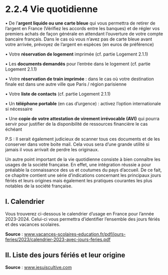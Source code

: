 # 2.2.4 Vie quotidienne

• De l’**argent liquide ou une carte bleue** qui vous permettra de retirer de l’argent en
France (Vérifiez les accords entre les banques) et de régler vos premiers achats de
façon générale en attendant l’ouverture de votre compte bancaire français. Dans le cas
où vous n’avez pas de carte bleue avant votre arrivée, prévoyez de l’argent en espèces
(en euros de préférence)


• Votre **réservation de logement** imprimée (cf. partie Logement 2.1.1)

• Les **documents demandés** pour l’entrée dans le logement (cf. partie Logement 2.1.1)

• Votre **réservation de train imprimée** : dans le cas où votre destination finale est dans
une autre ville que Paris / région parisienne

• Votre **liste de contacts** (cf. partie Logement 2.1.1)

• Un **téléphone portable** (en cas d’urgence) : activez l’option internationale si nécessaire

• Une **copie de votre attestation de virement irrévocable (AVI)** qui pourra servir pour justifier de la disponibilité de ressources financière le cas échéant


P.S : Il serait également judicieux de scanner tous ces documents et de les conserver dans votre boite mail. Cela vous sera d’une grande utilité si jamais il vous arrivait de perdre les originaux.


Un autre point important de la vie quotidienne consiste à bien connaître les usages de la
société française. En effet, une intégration réussie a pour préalable la connaissance des us et
coutumes du pays d’accueil. De ce fait, ce chapitre contient une série d’indications concernant
les principaux jours fériés et leurs origines mais également les pratiques courantes les plus
notables de la société française.

## I. Calendrier

Vous trouverez ci-dessous le calendrier d’usage en France pour l’année 2023-2024. Celui-ci vous permettra d’identifier l’ensemble des jours fériés et des vacances scolaires.


**Source** : www.vacances-scolaires-education.fr/pdf/jours-feries/2023/calendrier-2023-avec-jours-feries.pdf


## II. Liste des jours fériés et leur origine



 

<CustomImage src={img} alt="College Life Students" />


**Source** : www.jesuiscultive.com